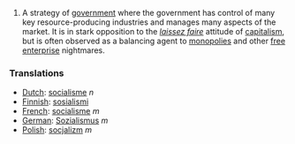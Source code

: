 #A strategy of [[government]] where the government has control of many key resource-producing industries and manages many aspects of the market.  It is in stark opposition to the ''[[laissez faire]]'' attitude of [[capitalism]], but is often observed as a balancing agent to [[monopoly|monopolies]] and other [[free enterprise]] nightmares.

===Translations===
*[[Dutch]]: [[socialisme]] ''n''
*[[Finnish]]: [[sosialismi]]
*[[French]]: [[socialisme]] ''m''
*[[German]]: [[Sozialismus]] ''m''
*[[Polish]]: [[socjalizm]] ''m''